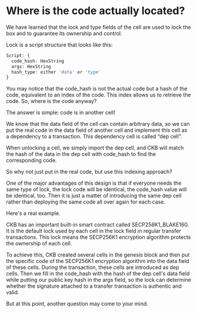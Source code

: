 # Where is the code actually located?

We have learned that the lock and type fields of the cell are used to lock the box and to guarantee its ownership and control.

Lock is a script structure that looks like this:

``` ts
Script: {
  code_hash: HexString
  args: HexString
  hash_type: either 'data' or 'type'
}
```

You may notice that the code_hash is not the actual code but a hash of the code, equivalent to an index of the code. This index allows us to retrieve the code. So, where is the code anyway?

The answer is simple: code is in another cell!

We know that the data field of the cell can contain arbitrary data, so we can put the real code in the data field of another cell and implement this cell as a dependency to a transaction. This dependency cell is called “dep cell”.

When unlocking a cell, we simply import the dep cell, and CKB will match the hash of the data in the dep cell with code_hash to find the corresponding code.

So why not just put in the real code, but use this indexing approach?

One of the major advantages of this design is that if everyone needs the same type of lock, the lock code will be identical, the code_hash value will be identical, too. Then it is just a matter of introducing the same dep cell rather than deploying the same code all over again for each case.

Here's a real example.

CKB has an important built-in smart contract called SECP256K1_BLAKE160. It is the default lock used by each cell in the lock field in regular transfer transactions. This lock means the SECP256K1 encryption algorithm protects the ownership of each cell.

To achieve this, CKB created several cells in the genesis block and then put the specific code of the SECP256K1 encryption algorithm into the data field of these cells. During the transaction, these cells are introduced as dep cells. Then we fill in the code_hash with the hash of the dep cell's data field while putting our public key hash in the args field, so the lock can determine whether the signature attached to a transfer transaction is authentic and valid.

But at this point, another question may come to your mind.
